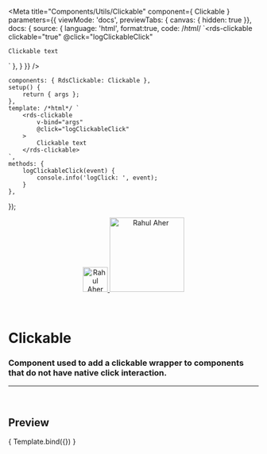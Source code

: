 
<Meta
	title="Components/Utils/Clickable"
	component={ Clickable }
	parameters={{
		viewMode: 'docs',
		previewTabs: { canvas: { hidden: true }},
		docs: {
			source: {
				language: 'html',
				format:true,
				code: /*html*/ 
`<rds-clickable
	clickable="true"
	@click="logClickableClick"
>
	Clickable text
</rds-clickable>`
			},
		}
	}}
/>

	components: { RdsClickable: Clickable },
	setup() {
		return { args };
	},
	template: /*html*/ `
		<rds-clickable
			v-bind="args"
			@click="logClickableClick"
		>
			Clickable text
		</rds-clickable>
	`,
	methods: {
		logClickableClick(event) {
			console.info('logClick: ', event);
		}
	},
});

<div align="center" style={{display: 'flex'}}>
    <a href="https://rahulaher.netlify.app">
        <img src="https://rahulaher.netlify.app/img/logo/glyph-black-colored.svg" alt="Rahul Aher logo" width="50" />
        <img src="https://rahulaher.netlify.app/img/logo/word-black-colored.svg" alt="Rahul Aher" width="150" />
    </a>
</div>

<br />
<br />

# Clickable

### Component used to add a clickable wrapper to components that do not have native click interaction.
---
<br />

## Preview

<Canvas>
	<Story
		name="Clickable"
		args={{
			clickable: true,
		}}
	>
		{ Template.bind({}) }
	</Story>
</Canvas>

<ArgsTable story="Clickable" />
